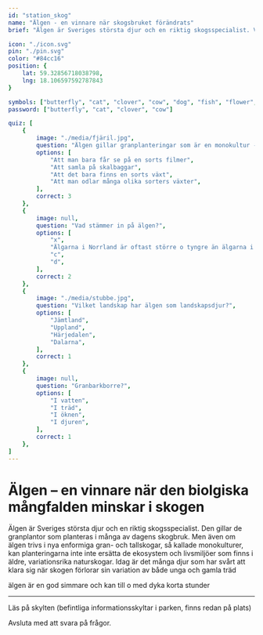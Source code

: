 ```yaml
---
id: "station_skog"
name: "Älgen - en vinnare när skogsbruket förändrats"
brief: "Älgen är Sveriges största djur och en riktig skogsspecialist. Visste du att älgen har ett väl utvecklat luktsinne men ser ganska dåligt?"

icon: "./icon.svg"
pin: "./pin.svg"
color: "#84cc16"
position: {
    lat: 59.32856718038798,
    lng: 18.106597592787843
}

symbols: ["butterfly", "cat", "clover", "cow", "dog", "fish", "flower", "fox", "frog"]
password: ["butterfly", "cat", "clover", "cow"]

quiz: [
    {
        image: "./media/fjäril.jpg",
        question: "Älgen gillar granplanteringar som är en monokultur - vad innebär det?",
        options: [
            "Att man bara får se på en sorts filmer",
            "Att samla på skalbaggar",
            "Att det bara finns en sorts växt",
            "Att man odlar många olika sorters växter",
        ],
        correct: 3
    },
    {
        image: null,
        question: "Vad stämmer in på älgen?",
        options: [
            "x",
            "Älgarna i Norrland är oftast större o tyngre än älgarna i södra Sverige",
            "c",
            "d",
        ],
        correct: 2
    },
    {
        image: "./media/stubbe.jpg",
        question: "Vilket landskap har älgen som landskapsdjur?",
        options: [
            "Jämtland",
            "Uppland",
            "Härjedalen",
            "Dalarna",
        ],
        correct: 1
    },
    {
        image: null,
        question: "Granbarkborre?",
        options: [
            "I vatten",
            "I träd",
            "I öknen",
            "I djuren",
        ],
        correct: 1
    },
]
---
```


# Älgen – en vinnare när den biolgiska mångfalden minskar i skogen

Älgen är Sveriges största djur och en riktig skogsspecialist. Den gillar de granplantor som planteras i många av dagens skogbruk. Men även om älgen trivs i nya enformiga gran- och tallskogar, så kallade monokulturer, kan planteringarna inte inte ersätta de ekosystem och livsmiljöer som finns i äldre, variationsrika naturskogar. Idag är det många djur som har svårt att klara sig när skogen förlorar sin variation av både unga och gamla träd


älgen är en god simmare och kan till o med dyka korta stunder

------


Läs på skylten (befintliga informationsskyltar i parken, finns redan på plats)

Avsluta med att svara på frågor.
